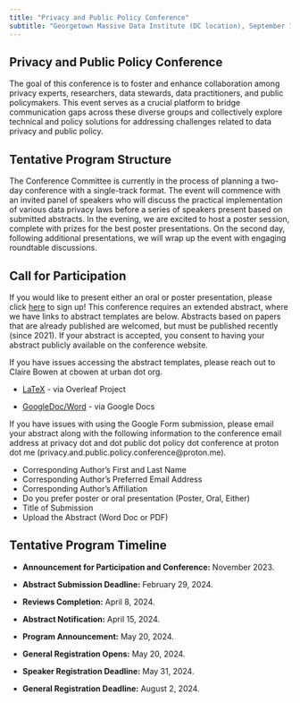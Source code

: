 ```yaml
---
title: "Privacy and Public Policy Conference"
subtitle: "Georgetown Massive Data Institute (DC location), September 13-14, 2024"
---
```


## Privacy and Public Policy Conference

The goal of this conference is to foster and enhance collaboration among privacy experts, researchers, data stewards, data practitioners, and public policymakers. This event serves as a crucial platform to bridge communication gaps across these diverse groups and collectively explore technical and policy solutions for addressing challenges related to data privacy and public policy.

## **Tentative Program Structure**

The Conference Committee is currently in the process of planning a two-day conference with a single-track format. The event will commence with an invited panel of speakers who will discuss the practical implementation of various data privacy laws before a series of speakers present based on submitted abstracts. In the evening, we are excited to host a poster session, complete with prizes for the best poster presentations. On the second day, following additional presentations, we will wrap up the event with engaging roundtable discussions.

## **Call for Participation**

If you would like to present either an oral or poster presentation, please click [here](https://docs.google.com/forms/d/e/1FAIpQLSe3JWSrB8U0adk_INZ5eQaMaeGV7-P5muDX_LUXKoRp72x89w/viewform) to sign up! This conference requires an extended abstract, where we have links to abstract templates are below. Abstracts based on papers that are already published are welcomed, but must be published recently (since 2021). If your abstract is accepted, you consent to having your abstract publicly available on the conference website.

If you have issues accessing the abstract templates, please reach out to Claire Bowen at cbowen at urban dot org.

-   [LaTeX](https://www.overleaf.com/read/kvwpjnsqyybh#a2f234) - via Overleaf Project

-   [GoogleDoc/Word](https://docs.google.com/document/d/1H6g1bBp7C6wcpzU31DsyWPaiTiMM1gNI/edit) - via Google Docs

If you have issues with using the Google Form submission, please email your abstract along with the following information to the conference email address at privacy dot and dot public dot policy dot conference at proton dot me (privacy.and.public.policy.conference@proton.me).

- Corresponding Author's First and Last Name
- Corresponding Author's Preferred Email Address
- Corresponding Author's Affiliation
- Do you prefer poster or oral presentation (Poster, Oral, Either)
- Title of Submission
- Upload the Abstract (Word Doc or PDF)

## **Tentative Program Timeline**

-   **Announcement for Participation and Conference:** November 2023.

-   **Abstract Submission Deadline:** February 29, 2024.

-   **Reviews Completion:** April 8, 2024.

-   **Abstract Notification:** April 15, 2024.

-   **Program Announcement:** May 20, 2024.

-   **General Registration Opens:** May 20, 2024.

-   **Speaker Registration Deadline:** May 31, 2024.

-   **General Registration Deadline:** August 2, 2024.
